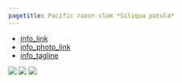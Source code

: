 ```yaml
---
pagetitle: Pacific razor clam *Siliqua patula*
---
```


- [info_link](https://olympiccoast.noaa.gov/living/marinelife/inverts/inverts.html)
- [info_photo_link](https://wdfw.wa.gov/species-habitats/species/siliqua-patula)
- [info_tagline](The Pacific razor clam is an exceptionally meaty shellfish, with a narrow, oblong shell, and is one of the most sought after shellfish in the state of Washington. Razor clams are found primarily on the intertidal coastal beaches (those that are exposed at low tide). They are also a food for wildlife including shorebirds and sea otters.)


![](figures/S.LR.13.2 - Razor Clam density Pt Grenville 2001-2018.jpg)
![](figures/S.LR.13.3 - Razor Clam density Kalaloch 1997-2019.jpg)
![](figures/Appendix S.LR.13.1 - Razor clam density Mocrocks 1997-2019.jpg)
